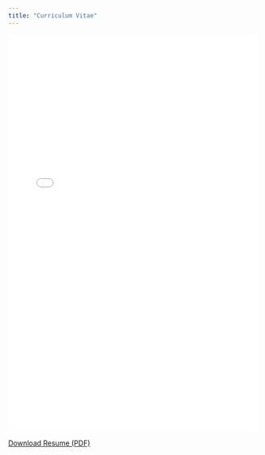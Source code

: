 ```yaml
---
title: "Curriculum Vitae"
---
```


::: embed
<embed src="Miles_LibbeyV_Resume_2025.pdf" type="application/pdf" width="100%" height="800px" />
:::

[Download Resume (PDF)](Miles_LibbeyV_Resume_2025.pdf){target="_blank"}